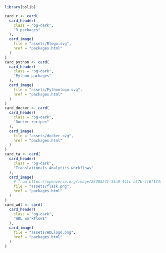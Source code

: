 ```r
library(bslib)

card_r <- card(
  card_header(
    class = "bg-dark",
    "R packages"
  ),
  card_image(
    file = "assets/Rlogo.svg",
    href = "packages.html"
  )
)
card_python <- card(
  card_header(
    class = "bg-dark",
    "Python packages"
  ),
  card_image(
    file = "assets/Pythonlogo.svg",
    href = "packages.html"
  )
)
card_docker <- card(
  card_header(
    class = "bg-dark",
    "Docker recipes"
  ),
  card_image(
    file = "assets/docker.svg",
    href = "packages.html"
  )
)
card_ta <- card(
  card_header(
    class = "bg-dark",
    "Translationals Analytics workflows"
  ),
  card_image(
    # from https://openverse.org/image/23285241-55a0-441c-a57b-4f6f1343ea63?q=flask
    file = "assets/flask.png",
    href = "packages.html"
  )
)
card_wdl <- card(
  card_header(
    class = "bg-dark",
    "WDL workflows"
  ),
  card_image(
    file = "assets/WDLlogo.png",
    href = "packages.html"
  )
)
```
